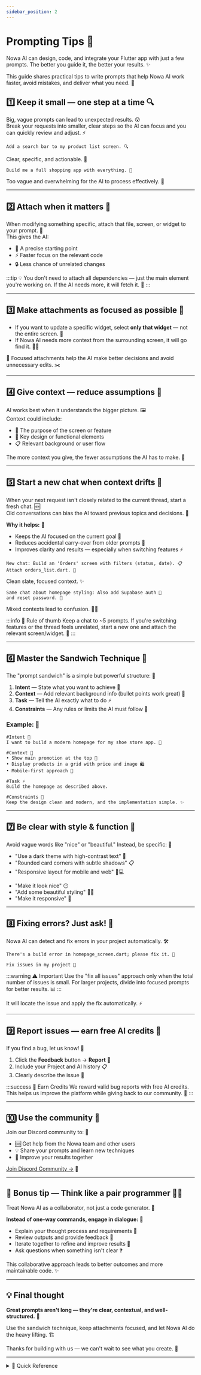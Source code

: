 ```yaml
---
sidebar_position: 2
---
```


# Prompting Tips 🚀

Nowa AI can design, code, and integrate your Flutter app with just a few prompts. The better you guide it, the better your results. ✨

This guide shares practical tips to write prompts that help Nowa AI work faster, avoid mistakes, and deliver what you need. 🎯


## 1️⃣ Keep it small — one step at a time 🔍

Big, vague prompts can lead to unexpected results. 😵  
Break your requests into smaller, clear steps so the AI can focus and you can quickly review and adjust. ⚡

<Tabs>
<TabItem value="good" label="✅ Good" default>

```text
Add a search bar to my product list screen. 🔍
```
Clear, specific, and actionable. 🎯

</TabItem>
<TabItem value="risky" label="❌ Risky">

```text
Build me a full shopping app with everything. 🛒
```

Too vague and overwhelming for the AI to process effectively. 🤯

</TabItem>
</Tabs>

---

## 2️⃣ Attach when it matters 📎

When modifying something specific, attach that file, screen, or widget to your prompt. 🎯  
This gives the AI:

- 🎯 A precise starting point  
- ⚡ Faster focus on the relevant code  
- 🔒 Less chance of unrelated changes  

:::tip 💡
You don't need to attach all dependencies — just the main element you're working on. If the AI needs more, it will fetch it. 🔄
:::

---

## 3️⃣ Make attachments as focused as possible 🔬

- If you want to update a specific widget, select **only that widget** — not the entire screen. 📱  
- If Nowa AI needs more context from the surrounding screen, it will go find it. 🕵️‍♂️  

🎯 Focused attachments help the AI make better decisions and avoid unnecessary edits. ✂️

---

## 4️⃣ Give context — reduce assumptions 🧠

AI works best when it understands the bigger picture. 🖼️  
Context could include:

- 🎯 The purpose of the screen or feature  
- 🎨 Key design or functional elements  
- 📋 Relevant background or user flow  

The more context you give, the fewer assumptions the AI has to make. 🤔

---

## 5️⃣ Start a new chat when context drifts 💬

When your next request isn't closely related to the current thread, start a fresh chat. 🆕  
Old conversations can bias the AI toward previous topics and decisions. 🔄

**Why it helps:** 🤝  
- Keeps the AI focused on the current goal 🎯  
- Reduces accidental carry-over from older prompts 🚫  
- Improves clarity and results — especially when switching features ⚡  

<Tabs>
<TabItem value="good" label="✅ Good Practice" default>

```text
New chat: Build an 'Orders' screen with filters (status, date). 📋
Attach orders_list.dart. 📎
```

Clean slate, focused context. ✨

</TabItem>
<TabItem value="risky" label="❌ Poor Practice">

```text
Same chat about homepage styling: Also add Supabase auth 🔐
and reset password. 🔄
```

Mixed contexts lead to confusion. 😵‍💫

</TabItem>
</Tabs>

:::info 📏 Rule of thumb
Keep a chat to ~5 prompts. If you're switching features or the thread feels unrelated, start a new one and attach the relevant screen/widget. 🔄
:::

---

## 6️⃣ Master the Sandwich Technique 🥪

The "prompt sandwich" is a simple but powerful structure: 💪

1. **Intent** — State what you want to achieve 🎯  
2. **Context** — Add relevant background info (bullet points work great) 📝  
3. **Task** — Tell the AI exactly what to do ⚡  
4. **Constraints** — Any rules or limits the AI must follow 📏  

### Example: 💼

```text title="Perfect Prompt Structure"
#Intent 🎯
I want to build a modern homepage for my shoe store app. 👟

#Context 📝
• Show main promotion at the top 🎉
• Display products in a grid with price and image 🛍️
• Mobile-first approach 📱

#Task ⚡
Build the homepage as described above.

#Constraints 📏
Keep the design clean and modern, and the implementation simple. ✨
```

---

## 7️⃣ Be clear with style & function 🎨

Avoid vague words like "nice" or "beautiful." Instead, be specific: 📐

<Tabs>
<TabItem value="specific" label="✅ Specific" default>

- "Use a dark theme with high-contrast text" 🌙  
- "Rounded card corners with subtle shadows" 📋  
- "Responsive layout for mobile and web" 📱💻

</TabItem>
<TabItem value="vague" label="❌ Vague">

- "Make it look nice" 😶  
- "Add some beautiful styling" 🤷‍♂️  
- "Make it responsive" 📐

</TabItem>
</Tabs>

---

## 8️⃣ Fixing errors? Just ask! 🔧

Nowa AI can detect and fix errors in your project automatically. 🛠️

<Tabs>
<TabItem value="specific" label="Specific Error" default>

```text
There's a build error in homepage_screen.dart; please fix it. 🚨
```

</TabItem>
<TabItem value="general" label="All Issues">

```text
Fix issues in my project 🔧
```

</TabItem>
</Tabs>

:::warning ⚠️ Important
Use the "fix all issues" approach only when the total number of issues is small. For larger projects, divide into focused prompts for better results. 📊
:::

It will locate the issue and apply the fix automatically. ⚡

---

## 9️⃣ Report issues — earn free AI credits 💎

If you find a bug, let us know! 🐛

1. Click the **Feedback** button → **Report** 📝
2. Include your Project and AI history 📋
3. Clearly describe the issue 📖

:::success 🎉 Earn Credits
We reward valid bug reports with free AI credits. This helps us improve the platform while giving back to our community. 💝
:::

---

## 🔟 Use the community 👥

Join our Discord community to: 🌟

- 🆘 Get help from the Nowa team and other users
- 💡 Share your prompts and learn new techniques
- 🤝 Improve your results together

[Join Discord Community →](https://discord.gg/ByKfn3H7gX) 🔗

---

## 🤝 Bonus tip — Think like a pair programmer 👨‍💻

Treat Nowa AI as a collaborator, not just a code generator. 🤖

**Instead of one-way commands, engage in dialogue:** 💬
- Explain your thought process and requirements 🧠
- Review outputs and provide feedback 👀
- Iterate together to refine and improve results 🔄
- Ask questions when something isn't clear ❓

This collaborative approach leads to better outcomes and more maintainable code. ✨

---

## 💡 Final thought

**Great prompts aren't long — they're clear, contextual, and well-structured.** 🎯

Use the sandwich technique, keep attachments focused, and let Nowa AI do the heavy lifting. 🏗️

Thanks for building with us — we can't wait to see what you create. 💙

---

<details>
<summary>📖 Quick Reference</summary>

### Prompt Template 📋
```text
#Intent 🎯
[What you want to achieve]

#Context 📝 
• [Key requirement 1]
• [Key requirement 2]
• [Key requirement 3]

#Task ⚡
[Specific action for AI to take]

#Constraints 📏
[Any limitations or requirements]
```

### Checklist ✅
- [ ] One focused task per prompt 🎯
- [ ] Relevant files attached 📎
- [ ] Clear, specific language used 📐
- [ ] Context provided where needed 🧠
- [ ] New chat started for unrelated tasks 🆕

</details>